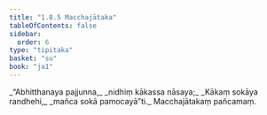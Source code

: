 ```yaml
---
title: "1.8.5 Macchajātaka"
tableOfContents: false
sidebar:
  order: 6
type: "tipitaka"
basket: "su"
book: "ja1"
---
```



<DynamicBreadcrumb />

<Division number="75" book="ja1" bookNo="22" page="18">

<Paragraph number="165" type="verses" book="ja1">
_“Abhitthanaya pajjunna,_  
_nidhiṃ kākassa nāsaya;_  
_Kākaṃ sokāya randhehi,_  
_mañca sokā pamocayā”ti._  


</Paragraph>
</Division>

<Paragraph number="166" type="center" book="ja1">
Macchajātakaṃ pañcamaṃ.
</Paragraph>